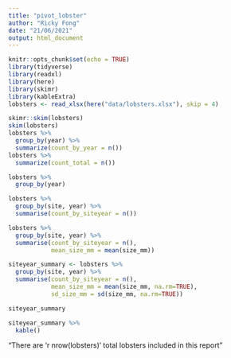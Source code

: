 ```yaml
---
title: "pivot_lobster"
author: "Ricky Fong"
date: "21/06/2021"
output: html_document
---
```


```r
knitr::opts_chunk$set(echo = TRUE)
library(tidyverse)
library(readxl)
library(here)
library(skimr)
library(kableExtra)
lobsters <- read_xlsx(here("data/lobsters.xlsx"), skip = 4)
```

```r
skimr::skim(lobsters)
skim(lobsters)
lobsters %>% 
  group_by(year) %>% 
  summarize(count_by_year = n())
lobsters %>%
  summarize(count_total = n())

lobsters %>%
  group_by(year)

lobsters %>%
  group_by(site, year) %>%
  summarise(count_by_siteyear = n())

lobsters %>%
  group_by(site, year) %>%
  summarise(count_by_siteyear = n(),
            mean_size_mm = mean(size_mm))

siteyear_summary <- lobsters %>%
  group_by(site, year) %>%
  summarise(count_by_siteyear = n(),
            mean_size_mm = mean(size_mm, na.rm=TRUE),
            sd_size_mm = sd(size_mm, na.rm=TRUE))

siteyear_summary

siteyear_summary %>%
  kable()


```

"There are 'r nrow(lobsters)' total lobsters included in this report"

